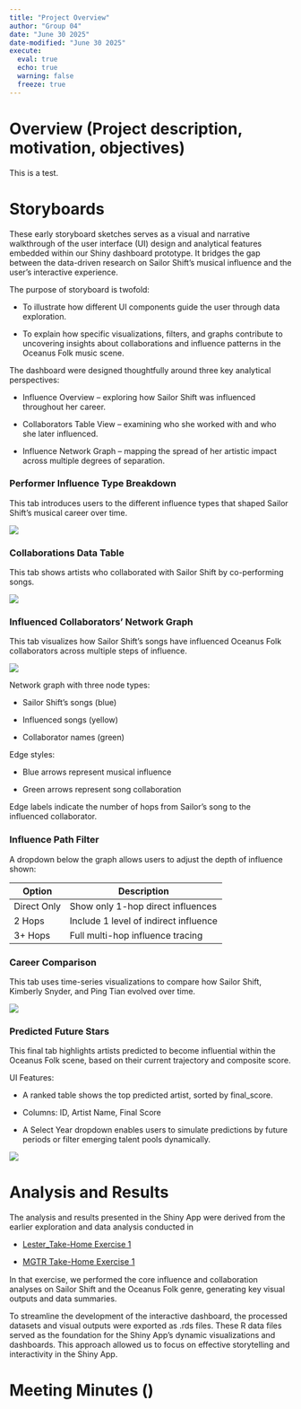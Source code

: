 ```yaml
---
title: "Project Overview"
author: "Group 04"
date: "June 30 2025"
date-modified: "June 30 2025"
execute: 
  eval: true
  echo: true
  warning: false
  freeze: true
---
```


# Overview (Project description, motivation, objectives)

This is a test.

# Storyboards

These early storyboard sketches serves as a visual and narrative walkthrough of the user interface (UI) design and analytical features embedded within our Shiny dashboard prototype. It bridges the gap between the data-driven research on Sailor Shift’s musical influence and the user’s interactive experience.

The purpose of storyboard is twofold:

-   To illustrate how different UI components guide the user through data exploration.

-   To explain how specific visualizations, filters, and graphs contribute to uncovering insights about collaborations and influence patterns in the Oceanus Folk music scene.

The dashboard were designed thoughtfully around three key analytical perspectives:

-   Influence Overview – exploring how Sailor Shift was influenced throughout her career.

-   Collaborators Table View – examining who she worked with and who she later influenced.

-   Influence Network Graph – mapping the spread of her artistic impact across multiple degrees of separation.

### Performer Influence Type Breakdown

This tab introduces users to the different influence types that shaped Sailor Shift's musical career over time.

![](images/Wireframe%20Flowchart%20Whiteboard.png)

### Collaborations Data Table

This tab shows artists who collaborated with Sailor Shift by co-performing songs.

![](images/Wireframe%20Flowchart%20Whiteboard%20(1).png)

### Influenced Collaborators’ Network Graph

This tab visualizes how Sailor Shift’s songs have influenced Oceanus Folk collaborators across multiple steps of influence.

![](images/Wireframe%20Flowchart%20Whiteboard%20(2).png)

Network graph with three node types:

-   Sailor Shift's songs (blue)

-   Influenced songs (yellow)

-   Collaborator names (green)

Edge styles:

-   Blue arrows represent musical influence

-   Green arrows represent song collaboration

Edge labels indicate the number of hops from Sailor’s song to the influenced collaborator.

### Influence Path Filter

A dropdown below the graph allows users to adjust the depth of influence shown:

| Option      | Description                           |
|-------------|---------------------------------------|
| Direct Only | Show only 1-hop direct influences     |
| 2 Hops      | Include 1 level of indirect influence |
| 3+ Hops     | Full multi-hop influence tracing      |

### Career Comparison

This tab uses time-series visualizations to compare how Sailor Shift, Kimberly Snyder, and Ping Tian evolved over time.

![](images/Career%20Compare.png)

### Predicted Future Stars

This final tab highlights artists predicted to become influential within the Oceanus Folk scene, based on their current trajectory and composite score.

UI Features:

-   A ranked table shows the top predicted artist, sorted by final_score.

-   Columns: ID, Artist Name, Final Score

-   A Select Year dropdown enables users to simulate predictions by future periods or filter emerging talent pools dynamically.

![](images/Predict.png)

# Analysis and Results

The analysis and results presented in the Shiny App were derived from the earlier exploration and data analysis conducted in

-   [Lester_Take-Home Exercise 1](https://lesteronthecouchisss608.netlify.app/take-home_ex/take-home_ex02/take-home_ex02)

-   [MGTR Take-Home Exercise 1](https://isss608-ay2024-2025.netlify.app/take-home_ex/take-home_ex01/take-home_ex01){style="font-size: 11pt;"}

In that exercise, we performed the core influence and collaboration analyses on Sailor Shift and the Oceanus Folk genre, generating key visual outputs and data summaries.

To streamline the development of the interactive dashboard, the processed datasets and visual outputs were exported as .rds files. These R data files served as the foundation for the Shiny App’s dynamic visualizations and dashboards. This approach allowed us to focus on effective storytelling and interactivity in the Shiny App.

# Meeting Minutes ()
